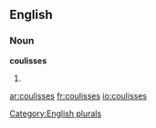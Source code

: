 
==English==

===Noun===
'''coulisses'''

# {{plural of|[[coulisse]]}}

[[Category:English plurals]]

[[ar:coulisses]]
[[fr:coulisses]]
[[io:coulisses]]